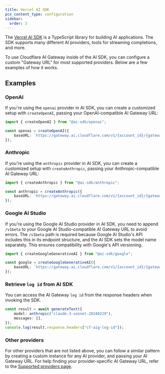 ```yaml
---
title: Vercel AI SDK
pcx_content_type: configuration
sidebar:
  order: 3
---
```


The [Vercel AI SDK](https://sdk.vercel.ai/) is a TypeScript library for building AI applications. The SDK supports many different AI providers, tools for streaming completions, and more.

To use Cloudflare AI Gateway inside of the AI SDK, you can configure a custom "Gateway URL" for most supported providers. Below are a few examples of how it works.

## Examples

### OpenAI

If you're using the `openai` provider in AI SDK, you can create a customized setup with `createOpenAI`, passing your OpenAI-compatible AI Gateway URL:

```typescript
import { createOpenAI } from "@ai-sdk/openai";

const openai = createOpenAI({
	baseURL: `https://gateway.ai.cloudflare.com/v1/{account_id}/{gateway_id}/openai`,
});
```

### Anthropic

If you're using the `anthropic` provider in AI SDK, you can create a customized setup with `createAnthropic`, passing your Anthropic-compatible AI Gateway URL:

```typescript
import { createAnthropic } from "@ai-sdk/anthropic";

const anthropic = createAnthropic({
	baseURL: `https://gateway.ai.cloudflare.com/v1/{account_id}/{gateway_id}/anthropic`,
});
```

### Google AI Studio

If you're using the Google AI Studio provider in AI SDK, you need to append `/v1beta` to your Google AI Studio-compatible AI Gateway URL to avoid errors. The `/v1beta` path is required because Google AI Studio's API includes this in its endpoint structure, and the AI SDK sets the model name separately. This ensures compatibility with Google's API versioning.

```typescript
import { createGoogleGenerativeAI } from "@ai-sdk/google";

const google = createGoogleGenerativeAI({
	baseURL: `https://gateway.ai.cloudflare.com/v1/{account_id}/{gateway_id}/google-ai-studio/v1beta`,
});
```

### Retrieve `log id` from AI SDK

You can access the AI Gateway `log id` from the response headers when invoking the SDK.

```typescript
const result = await generateText({
	model: anthropic("claude-3-sonnet-20240229"),
	messages: [],
});
console.log(result.response.headers["cf-aig-log-id"]);
```

### Other providers

For other providers that are not listed above, you can follow a similar pattern by creating a custom instance for any AI provider, and passing your AI Gateway URL. For help finding your provider-specific AI Gateway URL, refer to the [Supported providers page](/ai-gateway/providers).
